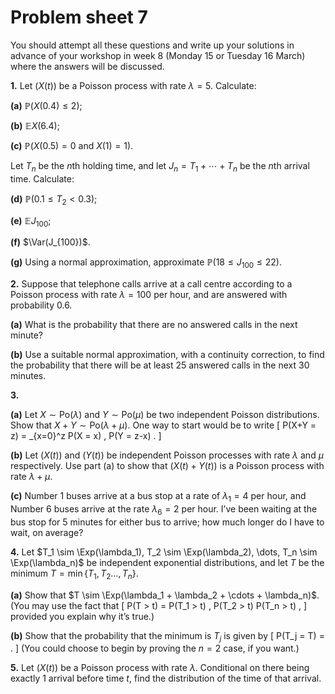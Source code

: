 # Problem sheet 7  {.unnumbered #P07}

<!--
<style>
.fold-btn { 
  float: right; 
  margin: -12px 0 0 0;
}
</style>

<script type="text/javascript">
$(document).ready(function() {
  $folds = $(".myanswers");
  $folds.wrapInner("<div class=\"fold-blck\">"); // wrap a div container around content
  $folds.prepend("<button class=\"fold-btn\">Show solution</button>");  // add a button
  $(".fold-blck").toggle();  // fold all blocks
  $(".fold-btn").on("click", function() {  // add onClick event
    $(this).text($(this).text() === "Hide solution" ? "Show solution" : "Hide solution");  // if the text equals "Fold", change it to "Unfold"or else to "Fold" 
    $(this).next(".fold-blck").toggle("linear");  // "swing" is the default easing function. This can be further customized in its speed or the overall animation itself.
  })
});
</script>
-->



<style>
.myanswers { 
display: none !important;
}
</style>



\commfalse



::: {.mysummary}
You should attempt all these questions and write up your solutions in advance of your workshop in week 8 (Monday 15 or Tuesday 16 March) where the answers will be discussed.
:::


::::: {.myq}
**1.** Let $(X(t))$ be a Poisson process with rate $\lambda = 5$. Calculate:

:::: {.subq}
**(a)** $\mathbb P\big(X(0.4) \leq 2\big)$;

::: {.myanswers data-latex=""}
*Solution.* 
We have that $X(0.4) \sim \text{Po}(2)$, so
\[ \mathbb P\big(X(0.4) \leq 2\big) = \ee^{-2} + 2\ee^{-2} + \frac{2^2}{2} \ee^{-2} = 5 \ee^{-2} = 0.677 .\]
:::
::::

:::: {.subq}
**(b)** $\mathbb EX(6.4)$;

::: {.myanswers data-latex=""}
*Solution.* We have that $X(6.4) \sim \text{Po}(32)$, so $\mathbb E X(6.4) = 32$.
:::
::::

:::: {.subq}
**(c)** $\mathbb P\big(X(0.5) = 0 \text{ and } X(1) = 1\big)$.

::: {.myanswers data-latex=""}
*Solution.* 
This happens if we have $X(0.5) - X(0) = 0$ and also the independent event $X(1) - X(0.5) = 1$. Both increments are $\text{Po}(2.5)$, so
\[\mathbb P\big(X(0.5) = 0 \text{ and } X(1) = 1\big) = \ee^{-2.5} \times 2.5\ee^{-2.5} = 0.0168.  \]
:::
::::

Let $T_n$ be the $n$th holding time, and let $J_n = T_1 + \cdots + T_n$ be the $n$th arrival time. Calculate:

:::: {.subq}
**(d)** $\mathbb P(0.1 \leq T_2 < 0.3)$;

::: {.myanswers data-latex=""}
*Solution.* We have $T_2 \sim \text{Exp}(5)$, so
	\begin{multline*} \mathbb P(0.1 \leq T_2 < 0.3) = \mathbb P(T_2 > 0.1) - \mathbb P(T_2 > 0.3) \\= \ee^{-5\times0.1} - \ee^{-5\times0.3} = \ee^{-0.5} - \ee^{-1.5} = 0.383.       \end{multline*} 
:::
::::

:::: {.subq}
**(e)** $\mathbb E J_{100}$;

::: {.myanswers data-latex=""}
*Solution.* 
\[ \mathbb E J_{100} = \mathbb E (T_1 + \dots + T_{100}) = 100 \, \mathbb ET_1 = 100 \times \tfrac15 = 20.     \]
:::
::::

:::: {.subq}
**(f)** $\Var(J_{100})$.

::: {.myanswers data-latex=""}
*Solution.* 
	Using independence,
\[ \Var( J_{100}) = \Var E (T_1 + \dots + T_{100}) = 100 \, \Var(T_1) = 100 \times \tfrac1{5^2} = 4.     \]
:::
::::

:::: {.subq}
**(g)** Using a normal approximation, approximate $\mathbb P(18 \leq J_{100} \leq 22)$.

::: {.myanswers data-latex=""}
*Solution.* 
The normal approximation is $J_{100} \sim \mathrm N(20,4)$. So, letting $Z \sim \text{N}(0,1)$, we have
\begin{multline*}  \mathbb P(18 \leq J_{100} \leq 22) = \mathbb P\left(\frac{18-20}{\sqrt4} \leq Z \leq \frac{18-20}{\sqrt4}\right) \\ = \mathbb P(-1 \leq Z \leq 1) = 2\Phi(1) - 1 = 0.683.  \end{multline*} 
:::
::::
:::::


::::: {.myq}
**2.** Suppose that telephone calls arrive at a call centre according to a Poisson process with rate $\lambda = 100$ per hour, and are answered with probability $0.6$.

:::: {.subq}
**(a)** What is the probability that there are no answered calls in the next minute?

::: {.myanswers data-latex=""}
*Solution.* 
The answered calls form a Poisson process with rate $100 \times 0.6 = 60$ per hour, or $1$ per minute. The probability there are no unanswered calls in one minute are $\ee^{-1} = 0.368$.
:::
::::

:::: {.subq}
**(b)** Use a suitable normal approximation, with a continuity correction, to find the probability that there will be at least $25$ answered calls in the next $30$ minutes.

::: {.myanswers data-latex=""}
*Solution.* 
The number of calls in $30$ minutes is Poisson of rate $30$, which has expectation $30$ and variance $30$. So, using a continuity correction, we have
\begin{multline} \mathbb P \big(X(30) \geq 24.5 \big) = \mathbb P \left( Z \geq \frac{24.5 - 30}{\sqrt{30}} \right) \\= \mathbb P(Z \geq -1.00 ) = \Phi(1.00) = 0.842 . \end{multline}
:::
::::
:::::

::::: {.myq}
**3.**

:::: {.subq}
**(a)** Let $X \sim \text{Po}(\lambda)$ and $Y \sim \text{Po}(\mu)$ be two independent Poisson distributions.  Show that $X + Y \sim \text{Po}(\lambda + \mu)$. One way to start would be to write
\[ \mathbb P(X+Y = z) = \sum_{x=0}^z \mathbb P(X = x) \, \mathbb P(Y = z-x) . \]

::: {.myanswers data-latex=""}
*Solution.* The most direct method is to use the hint in the question. We have
\begin{align*}
\mathbb P(X+Y = z) &= \sum_{x=0}^z \mathbb P(X = x) \, \mathbb P(Y = z-x) \\
  &= \sum_{x=0}^z \ee^{-\lambda} \frac{\lambda^x}{x!} \ee^{-\mu} \frac{\mu^{z-x}}{(z-x)!} \\
  &= \ee^{-(\lambda + \mu)} \sum_{x=0}^z \frac{1}{x!(z-x)!} \lambda^x \mu^{z-x} \\
  &= \ee^{-(\lambda + \mu)} \frac{1}{z!} \sum_{x=0}^z \frac{z!}{x!(z-x)!} \lambda^x \mu^{z-x} \\
  &= \ee^{-(\lambda + \mu)} \frac{1}{z!} \sum_{x=0}^z \binom{z}{x} \lambda^x \mu^{z-x} .
\end{align*}
But the sum here is precisely
\[ (\lambda + \mu)^z = \sum_{x=0}^z \binom{z}{x} \lambda^x \mu^{z-x} ,  \] 
so we have
\[ \mathbb P(X+Y = z) = \ee^{-(\lambda + \mu)} \frac{(\lambda+\mu)^z}{z!}    , \]
as desired.

Alternatively, if you know about probability generating functions (PGFs), it can be easier to use those. The PGF $G_X(s)$ of a $\Po(\lambda)$ distribution is
\[ G_X(s) =  \mathbb Es^X = \sum_{x=0}^\infty s^x \ee^{-\lambda} \frac{\lambda^x}{x!} 
=   \ee^{-\lambda}\sum_{x=0}^\infty \frac{(\lambda s)^x}{x!} = \ee^{-\lambda} \ee^{\lambda s} = \ee^{\lambda (s-1)} . \]
Generally, the PGF of an independent sum $Z = X+Y$ is
\[ G_Z(s) = \mathbb E s^{X+Y} = \mathbb E s^{X}s^{Y} = \big(\mathbb Es^X\big)\big( \mathbb Es^Y\big) = G_X(s) G_Y(s) .\]
Here, that is
\[ G_Z(s) = G_X(s) G_Y(s) = \ee^{\lambda (s-1)}\ee^{\mu(s-1)} = \ee^{(\lambda+\mu) (s-1)} , \]
which is the PGF of a $\Po(\lambda + \mu)$ distribution, as desired.
:::
::::

:::: {.subq}
**(b)** Let $(X(t))$ and $(Y(t))$ be independent Poisson processes with rate $\lambda$ and $\mu$ respectively. Use part (a) to show that $(X(t) + Y(t))$ is a Poisson process with rate $\lambda + \mu$.

::: {.myanswers data-latex=""}
*Solution.* 
First, that $Z(0) = X(0) + Y(0) = 0 + 0 = 0$ is immediate. Second, the previous result shows that $(Z(t))$ has independent Poisson increments with rate $\lambda + \mu$. Third, since $(X(t))$ and $(Y(t))$ each have independent  increments and are independent of each other, it follows that $(Z(t))$ has independent increments also.
:::
::::

:::: {.subq}
**(c)** Number 1 buses arrive at a bus stop at a rate of $\lambda_1 = 4$ per hour, and Number 6 buses arrive at the rate $\lambda_6 = 2$ per hour. I've been waiting at the bus stop for 5 minutes for either bus to arrive; how much longer do I have to wait, on average?

::: {.myanswers data-latex=""}
*Solution.* 
By the above, the arrivals of buses form a Poisson process of rate $\lambda_1 + \lambda_6 = 6$. By the memoryless property of the exponential distribution, the fact we have already been waiting for 5 minutes is irrelevant. The waiting time is $\text{Exp}(6)$, with mean $\frac16$ of an hour, or 10 minutes.
:::
::::
:::::

::::: {.myq}
**4.**
Let $T_1 \sim \Exp(\lambda_1), T_2 \sim \Exp(\lambda_2), \dots, T_n \sim \Exp(\lambda_n)$ be independent exponential distributions, and let $T$ be the minimum $T = \min \{T_1, T_2 \dots, T_n\}$.

:::: {.subq}
**(a)** Show that $T \sim \Exp(\lambda_1 + \lambda_2 + \cdots + \lambda_n)$. (You may use the fact that
\[ \mathbb P(T > t) = \mathbb P(T_1 > t) \, \mathbb P(T_2 > t) \cdots \mathbb P(T_n > t) , \]
provided you explain why it's true.)

::: {.myanswers data-latex=""}
*Solution.* 
For the minimum to be bigger than $t$, we need all $n$ of the times to be bigger than $t$. Hence
\begin{multline*} \mathbb P(T > t) = \mathbb P(T_1 > t)  \, \mathbb P(T_2 > t)\cdots   \mathbb P(T_n > t)\\ = \ee^{-\lambda_1 t} \ee^{-\lambda_2 t} \cdots \ee^{-\lambda_n t} = \ee^{-(\lambda_1 + \lambda_2 + \cdots + \lambda_n) t} . \end{multline*}
But this is precisely the tail probability of an $\Exp(\lambda_1 + \lambda_2 + \cdots + \lambda_n)$ distribution.
:::
::::

:::: {.subq}
**(b)** Show that the probability that the minimum is $T_j$ is given by
\[ \mathbb P(T_j = T) = \frac{\lambda_j}{\lambda_1 + \lambda_2 + \cdots + \lambda_n} . \]
(You could choose to begin by proving the $n = 2$ case, if you want.)

::: {.myanswers data-latex=""}
*Solution.* 
By conditioning on the value of $T_j$ and arguing as above, we have
\[ \mathbb P(T_j = T) = \int_0^\infty f_{T_j}(t) \, \mathbb P(\text{all other $T_k$s} \geq t) \, \mathrm dt .  \] 
Using the result above and substituting in the PDF of an exponential distribution, we get
\begin{align*} \mathbb P(T_j = T) &= \int_0^\infty \lambda_j \ee^{-\lambda_j t}\, \ee^{-(\lambda_1 + \cdots + \lambda_{j-1} + \lambda_{j+1} + \cdots + \lambda_n)t} \, \mathrm dt \\         
&= \lambda_j \int_0^\infty \ee^{-(\lambda_1 + \lambda_2 + \cdots + \lambda_n) t} \, \mathrm dt \\
&= \lambda_j \left[ -\frac{1}{\lambda_1 + \lambda_2 + \cdots + \lambda_n} \ee^{-(\lambda_1 + \lambda_2 + \cdots + \lambda_n) t} \right]_0^\infty \\
&= \lambda_j \left(-0 - \left(- \frac{1}{\lambda_1 + \lambda_2 + \cdots + \lambda_n}\right)\right) \\
&= \frac{\lambda_j}{\lambda_1 + \lambda_2 + \cdots + \lambda_n} . \end{align*}
:::
::::
:::::

:::: {.myq}
**5.**
Let $(X(t))$ be a Poisson process with rate $\lambda$. Conditional on there being exactly 1 arrival before time $t$, find the distribution of the time of that arrival.

::: {.myanswers data-latex=""}
*Solution.* 
Clearly the arrival is in the interval $[0,t]$. The conditional CDF is
\begin{align*}
  \mathbb P\big(T_1 \leq s \mid X(t) = 1\big)
    &= \frac{\mathbb P\big( T_1 \leq s \text{ and } X(t) = 1 \big)}{\mathbb P\big(X(t) = 1 \big)} %\\
%    &= \frac{\mathbb P( T_1 \leq s \text{ and } T_2 > t-s )}{\mathbb P\big(X(t) = 1 \big)} \\
%    &= \frac{ (1 - \ee^{-\lambda s} ) \ee^{-\lambda(t-s)}{\ee^{-\lambda t}} \\
%    &= \frac{ \ee^{-\lambda(t-s)} 
\end{align*}
The denominator is $\lambda t \ee^{-\lambda t}$. The numerator is
\begin{align*}
\mathbb P\big( T_1 \leq s \text{ and } X(t) = 1 \big)
  &= \mathbb P\big(X(s) = 1 \text{ and } X(t) = 1 \big) \\
  &= \mathbb P \big(X(s)-X(0) = 1\big) \, \mathbb P\big(X(t) - X(s) = 0\big) \\
  &= \lambda s \ee^{-\lambda s} \ee^{\lambda(t-s)} \\
  &= \lambda s \ee^{-\lambda t} .
\end{align*}
Putting this together, the conditional CDF is
\[ \mathbb P\big(T_1 \leq s \mid X(t) = 1\big) = \frac{\lambda s \ee^{-\lambda t}}{\lambda t \ee^{-\lambda t}} = \frac{s}{t} .   \]
This is precisely the CDF for the uniform distribution on $[0,t]$.
:::
::::